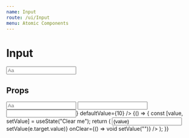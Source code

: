 ```yaml
---
name: Input
route: /ui/Input
menu: Atomic Components
---
```




# Input

<Playground>
  <Input placeholder="Aa" />
</Playground>

## Props

<PropDoc heading="inline: boolean" />

<Playground>
  <Input inline placeholder="Aa" />
</Playground>

<PropDoc heading="icon: ReactNode" />

<Playground>
  <Grid gap={2}>
    <Input icon="⏲" />
    <Input type="number" icon={<icons.Users size={18} />} defaultValue={10} />
  </Grid>
</Playground>

<PropDoc heading="onClear: () => void" />

<Playground>
  {() => {
    const [value, setValue] = useState("Clear me");
    return (
      <Input
        inline
        value={value}
        onChange={(e) => setValue(e.target.value)}
        onClear={() => void setValue("")}
      />
    );
  }}
</Playground>
